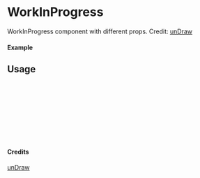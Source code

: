 
<Meta of={WorkInProgress} title="unDraw/WorkInProgress" />

# WorkInProgress

WorkInProgress component with different props.
Credit: [unDraw](https://undraw.co/illustrations)

#### Example

<Canvas of={WorkInProgress.Primary} />

## Usage

```ts
import { WorkInProgress } from "yadl-ui";

const Example = () => {
  return (
      <WorkInProgress />
  );
};

export default Example;
```

#### Credits
[unDraw](https://undraw.co/illustrations)

